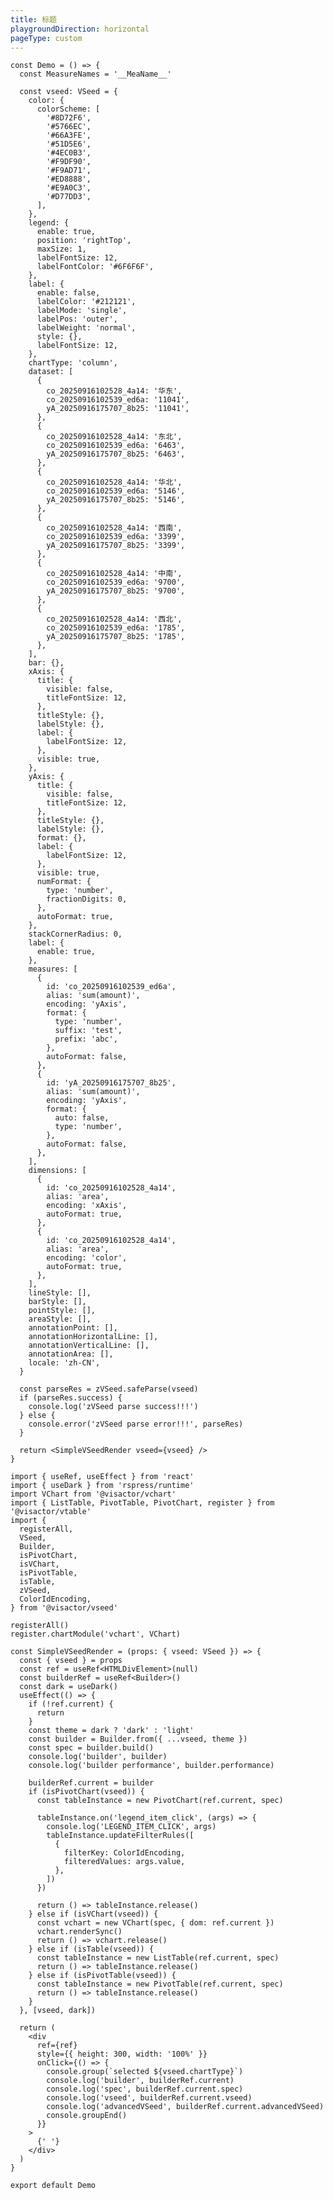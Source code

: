 ```yaml
---
title: 标题
playgroundDirection: horizontal
pageType: custom
---
```


```tsx
const Demo = () => {
  const MeasureNames = '__MeaName__'

  const vseed: VSeed = {
    color: {
      colorScheme: [
        '#8D72F6',
        '#5766EC',
        '#66A3FE',
        '#51D5E6',
        '#4EC0B3',
        '#F9DF90',
        '#F9AD71',
        '#ED8888',
        '#E9A0C3',
        '#D77DD3',
      ],
    },
    legend: {
      enable: true,
      position: 'rightTop',
      maxSize: 1,
      labelFontSize: 12,
      labelFontColor: '#6F6F6F',
    },
    label: {
      enable: false,
      labelColor: '#212121',
      labelMode: 'single',
      labelPos: 'outer',
      labelWeight: 'normal',
      style: {},
      labelFontSize: 12,
    },
    chartType: 'column',
    dataset: [
      {
        co_20250916102528_4a14: '华东',
        co_20250916102539_ed6a: '11041',
        yA_20250916175707_8b25: '11041',
      },
      {
        co_20250916102528_4a14: '东北',
        co_20250916102539_ed6a: '6463',
        yA_20250916175707_8b25: '6463',
      },
      {
        co_20250916102528_4a14: '华北',
        co_20250916102539_ed6a: '5146',
        yA_20250916175707_8b25: '5146',
      },
      {
        co_20250916102528_4a14: '西南',
        co_20250916102539_ed6a: '3399',
        yA_20250916175707_8b25: '3399',
      },
      {
        co_20250916102528_4a14: '中南',
        co_20250916102539_ed6a: '9700',
        yA_20250916175707_8b25: '9700',
      },
      {
        co_20250916102528_4a14: '西北',
        co_20250916102539_ed6a: '1785',
        yA_20250916175707_8b25: '1785',
      },
    ],
    bar: {},
    xAxis: {
      title: {
        visible: false,
        titleFontSize: 12,
      },
      titleStyle: {},
      labelStyle: {},
      label: {
        labelFontSize: 12,
      },
      visible: true,
    },
    yAxis: {
      title: {
        visible: false,
        titleFontSize: 12,
      },
      titleStyle: {},
      labelStyle: {},
      format: {},
      label: {
        labelFontSize: 12,
      },
      visible: true,
      numFormat: {
        type: 'number',
        fractionDigits: 0,
      },
      autoFormat: true,
    },
    stackCornerRadius: 0,
    label: {
      enable: true,
    },
    measures: [
      {
        id: 'co_20250916102539_ed6a',
        alias: 'sum(amount)',
        encoding: 'yAxis',
        format: {
          type: 'number',
          suffix: 'test',
          prefix: 'abc',
        },
        autoFormat: false,
      },
      {
        id: 'yA_20250916175707_8b25',
        alias: 'sum(amount)',
        encoding: 'yAxis',
        format: {
          auto: false,
          type: 'number',
        },
        autoFormat: false,
      },
    ],
    dimensions: [
      {
        id: 'co_20250916102528_4a14',
        alias: 'area',
        encoding: 'xAxis',
        autoFormat: true,
      },
      {
        id: 'co_20250916102528_4a14',
        alias: 'area',
        encoding: 'color',
        autoFormat: true,
      },
    ],
    lineStyle: [],
    barStyle: [],
    pointStyle: [],
    areaStyle: [],
    annotationPoint: [],
    annotationHorizontalLine: [],
    annotationVerticalLine: [],
    annotationArea: [],
    locale: 'zh-CN',
  }

  const parseRes = zVSeed.safeParse(vseed)
  if (parseRes.success) {
    console.log('zVSeed parse success!!!')
  } else {
    console.error('zVSeed parse error!!!', parseRes)
  }

  return <SimpleVSeedRender vseed={vseed} />
}

import { useRef, useEffect } from 'react'
import { useDark } from 'rspress/runtime'
import VChart from '@visactor/vchart'
import { ListTable, PivotTable, PivotChart, register } from '@visactor/vtable'
import {
  registerAll,
  VSeed,
  Builder,
  isPivotChart,
  isVChart,
  isPivotTable,
  isTable,
  zVSeed,
  ColorIdEncoding,
} from '@visactor/vseed'

registerAll()
register.chartModule('vchart', VChart)

const SimpleVSeedRender = (props: { vseed: VSeed }) => {
  const { vseed } = props
  const ref = useRef<HTMLDivElement>(null)
  const builderRef = useRef<Builder>()
  const dark = useDark()
  useEffect(() => {
    if (!ref.current) {
      return
    }
    const theme = dark ? 'dark' : 'light'
    const builder = Builder.from({ ...vseed, theme })
    const spec = builder.build()
    console.log('builder', builder)
    console.log('builder performance', builder.performance)

    builderRef.current = builder
    if (isPivotChart(vseed)) {
      const tableInstance = new PivotChart(ref.current, spec)

      tableInstance.on('legend_item_click', (args) => {
        console.log('LEGEND_ITEM_CLICK', args)
        tableInstance.updateFilterRules([
          {
            filterKey: ColorIdEncoding,
            filteredValues: args.value,
          },
        ])
      })

      return () => tableInstance.release()
    } else if (isVChart(vseed)) {
      const vchart = new VChart(spec, { dom: ref.current })
      vchart.renderSync()
      return () => vchart.release()
    } else if (isTable(vseed)) {
      const tableInstance = new ListTable(ref.current, spec)
      return () => tableInstance.release()
    } else if (isPivotTable(vseed)) {
      const tableInstance = new PivotTable(ref.current, spec)
      return () => tableInstance.release()
    }
  }, [vseed, dark])

  return (
    <div
      ref={ref}
      style={{ height: 300, width: '100%' }}
      onClick={() => {
        console.group(`selected ${vseed.chartType}`)
        console.log('builder', builderRef.current)
        console.log('spec', builderRef.current.spec)
        console.log('vseed', builderRef.current.vseed)
        console.log('advancedVSeed', builderRef.current.advancedVSeed)
        console.groupEnd()
      }}
    >
      {' '}
    </div>
  )
}

export default Demo
```
